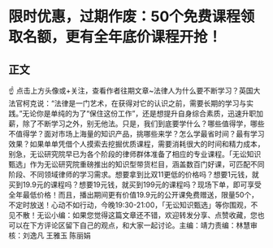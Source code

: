 # 限时优惠，过期作废：50个免费课程领取名额，更有全年底价课程开抢！
## 正文
☝ 点击上方头像或+关注，查看作者往期文章~法律人为什么要不断学习？英国大法官柯克说：“法律是一门艺术，在获得对它的认识之前，需要长期的学习与实践。”无论你是单纯的为了“保住这份工作”，还是想提升自身综合素质，迅速升职加薪，除了不断学习之外，别无他法。只是，我们到底要学什么？哪些值得学，哪些不值得学？面对市场上海量的知识产品，挑哪些来学？怎么学最省时间？最有学习效果？如果单单凭借个人摸索去挖掘优质课程，需要消耗很大的时间和精力成本，别急，无讼研究院早已为各个阶段的律师群体准备了相应的专业课程。「无讼知识甄选」作为无讼研究院重磅推出的知识型带货栏目，涵盖数百门好课，可匹配不同阶段、不同领域律师的学习需求。想要拿到比双11更低的价格吗？想要1元钱，就买到19.9元的课程吗？想要19元钱，就买到199元的课程吗？现场下单，即可享受全年最低价格！而且，播出期间更有价值19.9元的公开课免费赠送，限量50个，不定时放送！心动不如行动，今晚19:30-21:00，「无讼知识甄选」等你围观，不见不散！无讼小编：如果您觉得这篇文章还不错，欢迎转发分享、点赞收藏，您也可以在下方评论区留下自己的观点，和大家一起讨论。主编：靖力责编：林慧审核：刘逸凡 王雅玉 陈丽娟 